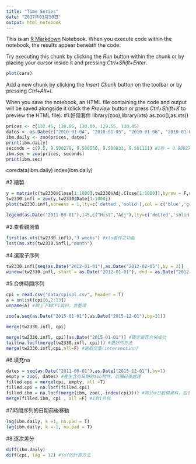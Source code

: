 ```yaml
---
title: "Time Series"
date: "2017年03月30日"
output: html_notebook
---
```


This is an [R Markdown](http://rmarkdown.rstudio.com) Notebook. When you execute code within the notebook, the results appear beneath the code. 

Try executing this chunk by clicking the *Run* button within the chunk or by placing your cursor inside it and pressing *Ctrl+Shift+Enter*. 

```r
plot(cars)
```

Add a new chunk by clicking the *Insert Chunk* button on the toolbar or by pressing *Ctrl+Alt+I*.

When you save the notebook, an HTML file containing the code and output will be saved alongside it (click the *Preview* button or press *Ctrl+Shift+K* to preview the HTML file).
#1.好用套件
library(zoo);library(xts)
as.zoo();as.xts()


```r
prices <- c(132.45, 130.85, 130.00, 129.55, 130.85)
dates <- as.Date(c("2010-01-04", "2010-01-05", "2010-01-06", "2010-01-07", "2010-01-08"))
ibm.daily <- zoo(prices, dates)
print(ibm.daily)
seconds = c(9.5, 9.500278, 9.500556, 9.500833, 9.501111) #1秒 = 0.000277778
ibm.sec = zoo(prices, seconds)
print(ibm.sec)
```
coredata(ibm.daily)
index(ibm.daily)

#2.繪製

```r
y = matrix(c(tw2330$Close[1:1000],tw2330$Adj.Close[1:1000]),byrow = F,ncol = 2) #用行來塞入矩陣!!
tw2330.infl = zoo(y,tw2330$Date[1:1000])
plot(tw2330.infl,screens = 1,lty=c('dotted','solid'),col = c('blue','green'),xlab = "Date", ylab = "Price", ylim = range(coredata(tw2330.infl))) #lty設定類型,ylim設定相同y軸範圍as

legend(as.Date("2011-08-01"),145,c("Hist","Adj"),lty=c('dotted','solid')) #x,y座標,標題,線段

```

#3.查看觀測值
```r
first(as.xts(tw2330.infl),"3 weeks") #xts套件之功能
lsst(as.xts(tw2330.infl),"month")
```
#4.選取子序列

```r
tw2330.infl[seq(as.Date("2012-01-01"),as.Date("2012-02-05"),by = 2)]
window(tw2330.infl, start = as.Date("2012-01-01"), end = as.Date("2012-02-05")) #Time Windows

```
#5.合併時間序列

```r
cpi = read.csv("data/cpispl.csv", header = T)
a = unlist(cpi[6,2:13])
unname(a) #網上下載CPI資料，並整理

zoo(a,seq(as.Date("2015-01-01"),as.Date("2015-12-01"),by=31))
```
```r
merge(tw2330.infl, cpi)

merge(tw2330.infl, cpi)[as.Date("2015-01-01")] #確定是否合併成功
tail(na.locf(merge(tw2330.infl, cpi))) #更好的方法
merge(tw2330.infl,cpi,all=F) #選取交集(intersection)

```
#6.填充na
```r
dates = seq(as.Date("2011-08-01"),as.Date("2015-12-01"),by=1)
empty = zoo(, dates) #產生含有日期的zoo物件，以備日後處理
filled.cpi = merge(cpi, empty, all =T) 
filled.cpi = na.locf(filled.cpi)
filled.ibm = na.locf(merge(ibm, zoo(, index(cpi)))) #將ibm日股價資料，包含所有cpi資料日期
merge(filled.ibm, cpi , all =F) #1對1合併
```

#7.時間序列的日期前後移動
```r
lag(ibm.daily, k =1, na.pad = T)
lag(ibm.daily, k =-1, na.pad = T)
```
#8.逐次差分
```r
diff(ibm.daily)
diff(cpi, lag = 12) #YoY的計算方法
```











